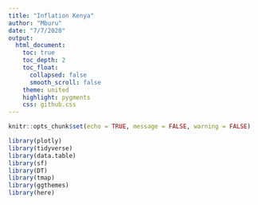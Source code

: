 ```yaml
---
title: "Inflation Kenya"
author: "Mburu"
date: "7/7/2020"
output:
  html_document:
    toc: true
    toc_depth: 2
    toc_float:
      collapsed: false
      smooth_scroll: false
    theme: united
    highlight: pygments
    css: github.css
---
```


```r
knitr::opts_chunk$set(echo = TRUE, message = FALSE, warning = FALSE)
```

```r
library(plotly)
library(tidyverse)
library(data.table)
library(sf)
library(DT)
library(tmap)
library(ggthemes)
library(here)
```
